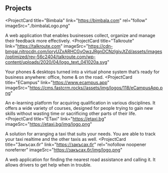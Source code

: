 ## Projects

<ProjectCard
  title="Bimbala"
  link="https://bimbala.com"
  rel="follow"
  imageSrc="./bimbalaLogo.png"
>
  A web application that enables businesses collect, organize and manage their
  feedback more effectively.
</ProjectCard>
<ProjectCard
  title="Talkroute"
  link="https://talkroute.com"
  imageSrc="https://cdn-bmgai.nitrocdn.com/ioryUZxARHCGyOwzJRgnDCNzIgivJtZd/assets/images/optimized/rev-56c2404/talkroute.com/wp-content/uploads/2020/04/logo_text_041020a.svg"
>
  Your phones & desktops turned into a virtual phone system that’s ready for
  business anywhere: office, home & on the road.
</ProjectCard>
<ProjectCard
  title="ECampus"
  link="https://www.ecampus.app"
  imageSrc="https://cms.fastcrm.rocks//assets/img/logos/118/eCampusApp.png"
>
  An e-learning platform for acquiring qualification in various disciplines. It
  offers a wide variety of courses, designed for people trying to gain new
  skills without wasting time or sacrificing other parts of their life.
</ProjectCard>
<ProjectCard
  title="ETaxi"
  link="https://etaxi.bg"
  imageSrc="https://etaxi.bg/img/logo.png"
>
  A solution for arranging a taxi that suits your needs. You are able to track
  your taxi realtime and the other taxis as well.
</ProjectCard>
<ProjectCard
  title="Закъсах.бг"
  link="https://закъсах.бг"
  rel="nofollow noopener noreferrer"
  imageSrc="https://закъсах.бг/img/logo.png"
>
  A web application for finding the nearest road assistance and calling it. It
  allows drivers to get help when in trouble.
</ProjectCard>
